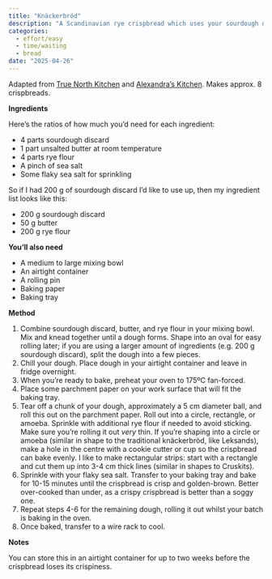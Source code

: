 ```yaml
---
title: "Knäckerbröd"
description: "A Scandinavian rye crispbread which uses your sourdough discards."
categories:
  - effort/easy
  - time/waiting
  - bread
date: "2025-04-26"
---
```


Adapted from [True North Kitchen](https://true-north-kitchen.com/easy-sourdough-rye-crispbread-knackebrod/) and [Alexandra's Kitchen](https://alexandracooks.com/2022/09/11/easy-sourdough-discard-crackers-5-ingredients/). Makes approx. 8 crispbreads.

**Ingredients**

Here's the ratios of how much you'd need for each ingredient:

-   4 parts sourdough discard
-   1 part unsalted butter at room temperature
-   4 parts rye flour
-   A pinch of sea salt
-   Some flaky sea salt for sprinkling

So if I had 200 g of sourdough discard I'd like to use up, then my ingredient list looks like this:

-   200 g sourdough discard
-   50 g butter
-   200 g rye flour

**You'll also need**

-   A medium to large mixing bowl
-   An airtight container
-   A rolling pin
-   Baking paper
-   Baking tray

**Method**

1.  Combine sourdough discard, butter, and rye flour in your mixing bowl. Mix and knead together until a dough forms. Shape into an oval for easy rolling later; if you are using a larger amount of ingredients (e.g. 200 g sourdough discard), split the dough into a few pieces.
2.  Chill your dough. Place dough in your airtight container and leave in fridge overnight.
3.  When you're ready to bake, preheat your oven to 175ºC fan-forced.
4.  Place some parchment paper on your work surface that will fit the baking tray.
5.  Tear off a chunk of your dough, approximately a 5 cm diameter ball, and roll this out on the parchment paper. Roll out into a circle, rectangle, or amoeba. Sprinkle with additional rye flour if needed to avoid sticking. Make sure you're rolling it out *very* thin. If you're shaping into a circle or amoeba (similar in shape to the traditional knäckerbröd, like Leksands), make a hole in the centre with a cookie cutter or cup so the crispbread can bake evenly. I like to make rectangular strips: start with a rectangle and cut them up into 3-4 cm thick lines (similar in shapes to Cruskits).
6.  Sprinkle with your flaky sea salt. Transfer to your baking tray and bake for 10-15 minutes until the crispbread is crisp and golden-brown. Better over-cooked than under, as a crispy crispbread is better than a soggy one.
7.  Repeat steps 4-6 for the remaining dough, rolling it out whilst your batch is baking in the oven.
8.  Once baked, transfer to a wire rack to cool.

**Notes**

You can store this in an airtight container for up to two weeks before the crispbread loses its crispiness.
